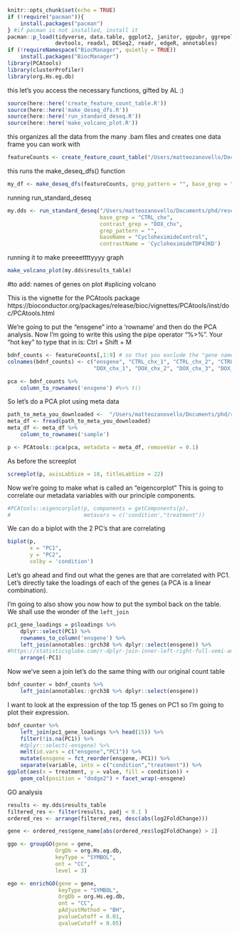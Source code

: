 ```r
knitr::opts_chunk$set(echo = TRUE)
if (!require("pacman")){
    install.packages("pacman")
} #if pacman is not installed, install it
pacman::p_load(tidyverse, data.table, ggplot2, janitor, ggpubr, ggrepel,
               devtools, readxl, DESeq2, readr, edgeR, annotables)
if (!requireNamespace("BiocManager", quietly = TRUE))
    install.packages("BiocManager")
library(PCAtools)
library(clusterProfiler)
library(org.Hs.eg.db)
```

this let's you access the necessary functions, gifted by AL :)
```r
source(here::here('create_feature_count_table.R'))
source(here::here('make_deseq_dfs.R'))
source(here::here('run_standard_deseq.R'))
source(here::here('make_volcano_plot.R'))
```

this organizes all the data from the many .bam files and creates one data frame you can work with
```r
featureCounts <- create_feature_count_table("/Users/matteozanovello/Documents/phd/research_lines/splicing_chx/data/feature_count")
```

this runs the make_deseq_dfs() function
```r
my_df <- make_deseq_dfs(featureCounts, grep_pattern = "", base_grep = "CTRL_chx", contrast_grep = "DOX_chx")
```

running run_standard_deseq
```r
my.dds <- run_standard_deseq("/Users/matteozanovello/Documents/phd/research_lines/splicing_chx/data/feature_count", 
                             base_grep = "CTRL_chx",
                             contrast_grep = "DOX_chx",  
                             grep_pattern = "",
                             baseName = "CycloheximideControl",
                             contrastName = 'CycloheximideTDP43KD')
```

running it to make preeeettttyyyy graph
```r
make_volcano_plot(my.dds$results_table)
```
#to add: names of genes on plot
#splicing volcano

This is the vignette for the PCAtools package
https://bioconductor.org/packages/release/bioc/vignettes/PCAtools/inst/doc/PCAtools.html

We're going to put the "ensgene" into a 'rowname' and then do the PCA analysis.
Now I'm going to write this using the pipe operator "%>%". Your "hot key" to type that in is: Ctrl + Shift + M
```r
bdnf_counts <- featureCounts[,1:9] # so that you exclude the "gene name" column
colnames(bdnf_counts) <- c("ensgene", "CTRL_chx_1", "CTRL_chx_2", "CTRL_chx_3", "CTRL_chx_4",
                           "DOX_chx_1", "DOX_chx_2", "DOX_chx_3", "DOX_chx_4")

pca <- bdnf_counts %>% 
    column_to_rownames('ensgene') #%>% t()
```

So let's do a PCA plot using meta data
```r
path_to_meta_you_downloaded <-  "/Users/matteozanovello/Documents/phd/research_lines/splicing_chx/data/metadata.csv" #update this
meta_df <- fread(path_to_meta_you_downloaded)
meta_df <- meta_df %>% 
    column_to_rownames('sample') 

p <- PCAtools::pca(pca, metadata = meta_df, removeVar = 0.1)
```

As before the screeplot
```r
screeplot(p, axisLabSize = 18, titleLabSize = 22)
```

Now we're going to make what is called an "eigencorplot"
This is going to correlate our metadata variables with our principle components. 
```r
#PCAtools::eigencorplot(p, components = getComponents(p),
#                       metavars = c('condition',"treatment"))
```

We can do a biplot with the 2 PC's that are correlating
```r
biplot(p,
       x = "PC1",
       y = "PC2",
       colby = 'condition')
```

Let's go ahead and find out what the genes are that are correlated with PC1.
Let's directly take the loadings of each of the genes (a PCA is a linear combination). 

I'm going to also show you now how to put the symbol back on the table. 
We shall use the wonder of the `left_join`
```r
pc1_gene_loadings = p$loadings %>% 
    dplyr::select(PC1) %>% 
    rownames_to_column('ensgene') %>% 
    left_join(annotables::grch38 %>% dplyr::select(ensgene)) %>% 
#https://statisticsglobe.com/r-dplyr-join-inner-left-right-full-semi-anti
    arrange(-PC1)
```

Now we've seen a join let's do the same thing with our original count table
```r
bdnf_counter = bdnf_counts %>% 
    left_join(annotables::grch38 %>% dplyr::select(ensgene))
```

I want to look at the expression of the top 15 genes on PC1 so I'm going 
to plot their expression.
```r
bdnf_counter %>% 
    left_join(pc1_gene_loadings %>% head(15)) %>%
    filter(!is.na(PC1)) %>%
    #dplyr::select(-ensgene) %>% 
    melt(id.vars = c("ensgene","PC1")) %>%
    mutate(ensgene = fct_reorder(ensgene,-PC1)) %>% 
    separate(variable, into = c("condition","treatment")) %>%
ggplot(aes(x = treatment, y = value, fill = condition)) + 
    geom_col(position = "dodge2") + facet_wrap(~ensgene)

```

GO analysis
```r
results <- my.dds$results_table
filtered_res <- filter(results, padj < 0.1 )
ordered_res <- arrange(filtered_res, desc(abs(log2FoldChange)))

gene <- ordered_res$gene_name[abs(ordered_res$log2FoldChange) > 2]

ggo <- groupGO(gene = gene,
               OrgDb = org.Hs.eg.db,
               keyType = "SYMBOL",
               ont = "CC",
               level = 3)

ego <- enrichGO(gene = gene,
                keyType = "SYMBOL",
                OrgDb = org.Hs.eg.db,
                ont = "CC",
                pAdjustMethod = "BH",
                pvalueCutoff = 0.01,
                qvalueCutoff = 0.05)
```